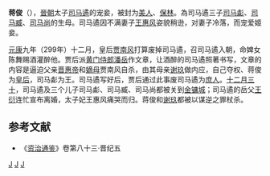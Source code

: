 {{for|西晋官员蒋俊|蒋俊 (中书令)}}
'''蒋俊'''（{{bd|3世纪|？|300年|2月6日|catIdx=J}}），[[晉朝|晉朝]]太子[[司马遹|司马遹]]的宠妾，被封为[[美人_(位号)|美人]]、[[保林|保林]]。為司马遹三子[[司马虨|司马虨]]、[[司马臧|司马臧]]、[[司马尚_(西晋)|司马尚]]的生母。司马遹因不满妻子[[王惠风|王惠风]]姿貌稍逊，对妻子冷落，而宠爱姬妾。

[[元康_(西晋)|元康]]九年（299年）十二月，皇后[[贾南风|贾南风]]打算废掉司马遹，召司马遹入朝，命婢女陈舞赐酒灌醉他。贾后派[[黄门侍郎|黄门侍郎]][[潘岳|潘岳]]作文章，让酒醉的司马遹照著书写，文章的内容是逼迫父亲[[晋惠帝|晋惠帝]]和[[嫡母|嫡母]]贾南风自杀，由其母亲[[谢玖|谢玖]]做内应，自己夺权、蒋俊为[[皇后|皇后]]，司马虨为王。司马遹写好后，贾后通过此事废司马遹为[[庶人|庶人]]。[[十二月三十|十二月三十]]，司马遹及三个儿子司马虨、司马臧、司马尚都被关到[[金镛城|金镛城]]；司马遹的岳父[[王衍_(西晋)|王衍]]连忙宣布离婚，太子妃王惠风痛哭而归。蒋俊和[[谢玖|谢玖]]都被以谋逆之罪杖杀。

==参考文献==
*《[[资治通鉴|资治通鉴]]》卷第八十三·晋纪五
{{晉朝人物小作品}}
[[Category:西晋女性人物|J]]
[[Category:西晋被处决者|J]]
[[Category:蔣姓|J]]